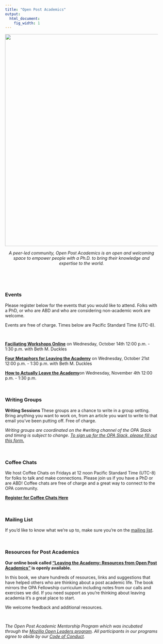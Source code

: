 ```yaml
---
title: "Open Post Academics"
output:
  html_document:
    fig_width: 1
---
```

<img src="images/BD_FLAME_Header.jpg" width="700px">

<center> *A peer-led community, Open Post Academics is an open and welcoming space to empower people with a Ph.D. to bring their knowledge and expertise to the world.* </center>

<br> 

<br>

### Events

Please register below for the events that you would like to attend. Folks with a PhD, or who are ABD and who are considering non-academic work are welcome. 

Events are free of charge. Times below are Pacific Standard Time (UTC-8).

<br>


**[Faciliating Workshops Online](https://www.mixily.com/event/1431830136344459424)** on Wednesday, October 14th 12:00 p.m. - 1:30 p.m. 
with Beth M. Duckles

**[Four Metaphors for Leaving the Academy](https://www.mixily.com/event/2829588080876587148)** on Wednesday, October 21st 12:00 p.m. - 1:30 p.m. 
with Beth M. Duckles

**[How to Actually Leave the Academy ](https://www.mixily.com/event/8257150390244623322)**on Wednesday, November 4th 12:00 p.m. - 1:30 p.m. 

<br>

### Writing Groups 


**Writing Sessions** 
These groups are a chance to write in a group setting. Bring anything you want to work on, from an article you want to write to that email you’ve been putting off. Free of charge. 

*Writing groups are coordinated on the #writing channel of the OPA Slack and timing is subject to change. [To sign up for the OPA Slack, please fill out this form.](https://forms.gle/nvLoStXH96evQSJM8)* 

<br>

### Coffee Chats 

We host Coffee Chats on Fridays at 12 noon Pacific Standard Time (UTC-8) for folks to talk and make connections. Please join us if you have a PhD or are ABD! Coffee chats are free of charge and a great way to connect to the OPA community. 

**[Register for Coffee Chats Here](https://www.mixily.com/listing/12405727515612781)**  

<br>

### Mailing List

If you'd like to know what we're up to, make sure you're on the [mailing list](https://mailchi.mp/2932ae7328f2/opa).   

<br>

### Resources for Post Academics
**Our online book called ["Leaving the Academy: Resources from Open Post Academics"](http://book.openpostac.org/index.html) is openly available.** 

In this book, we share hundreds of resources, links and suggestions that have helped others who are thinking about a post academic life. The book mirrors the OPA Fellowship curriculum including notes from our calls and exercises we did. If you need support as you're thinking about leaving academia it's a great place to start. 

We welcome feedback and additional resources. 

<br>

*The Open Post Academic Mentorship Program which was incubated through the [Mozilla Open Leaders program](https://foundation.mozilla.org/en/opportunity/mozilla-open-leaders/open-leaders-x/participants/). All participants in our programs agree to abide by our [Code of Conduct](https://docs.google.com/document/d/e/2PACX-1vSDndyEifMT03KAXBs22KHpFRWOa4Gld5vEOoKdcRmyDzQrrsktelKa1jRf9_JeYrC18cjEvce_i3Ri/pub).* 
